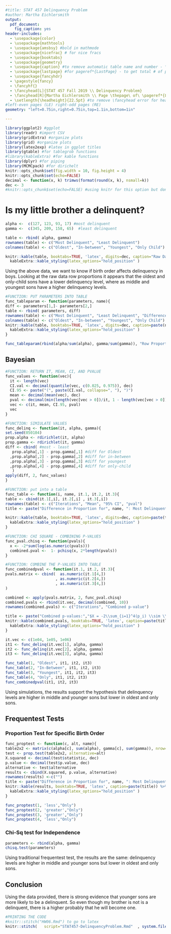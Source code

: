 ```yaml
---
#title: STAT 457 Delinquency Problem 
#author: Martha Eichlersmith
output:
  pdf_document:
    fig_caption: yes
header-includes:
  - \usepackage{color}
  - \usepackage{mathtools}
  - \usepackage{amsbsy} #bold in mathmode
  - \usepackage{nicefrac} # for nice fracs 
  - \usepackage{booktabs}
  - \usepackage{geometry}
  - \usepackage{caption} #to remove automatic table name and number - \captionsetup[table]{labelformat=empty}, put code under ---
  - \usepackage{lastpage} #for pageref*{LastPage} - to get total # of pages
  - \usepackage{fancyhdr}
  - \pagestyle{fancy}
  - \fancyhf{}
  - \fancyhead[L]{STAT 457 Fall 2019 \\ Delinquency Problem}
  - \fancyhead[R]{Martha Eichlersmith \\ Page \thepage\ of\ \pageref*{LastPage}}  
  - \setlength{\headheight}{22.5pt} #to remove \fancyhead error for head height
#left-even pages (LE) right-odd pages (RE)
geometry: "left=0.75in,right=0.75in,top=1.1in,bottom=1in" 

---
```


\captionsetup[table]{labelformat=empty}
```r
library(ggplot2) #ggplot
library(readr) #import CSV
library(gridExtra) #organize plots
library(grid) #organize plots
library(latex2exp) #latex in ggplot titles 
library(gtable) #for tablegrob functions 
#library(kableExtra) #for kable functions
library(dplyr) #for piping 
library(MCMCpack) #for dirichelt
knitr::opts_chunk$set(fig.width = 10, fig.height = 4)
knitr::opts_chunk$set(echo=FALSE)
decimal <- function(x, k) trimws(format(round(x, k), nsmall=k))
dec <- 3
#knitr::opts_chunk$set(echo=FALSE) #using knitr for this option but don't have to load 
```

# Is my little brother a delinquent? 

```r
alpha <-  c(127, 123, 93, 17) #most delinquent
gamma <-  c(345, 209, 158, 65)  #least delinquent

table <- rbind( alpha, gamma)
rownames(table) <- c("Most Delinquent", "Least Delinquent")
colnames(table) <- c("Oldest", "In-between", "Youngest", "Only Child")

knitr::kable(table, booktabs=TRUE, 'latex', digits=dec, caption="Raw Data") %>%
  kableExtra::kable_styling(latex_options="hold_position" ) 
```
Using the above data, we want to know if birth order affects delinquency in boys.  Looking at the raw data row proportions it appears that the oldest and only-child sons have a lower delinquency level, where as middle and youngest sons have a higher delinquency levels.   
```r
#FUNCTION: PUT PARAMETERS INTO TABLE
func_tableparam <- function(parameters, name){
diff <- parameters[1,]- parameters[2,]
table <- rbind( parameters, diff)
rownames(table) <- c("Most Delinquent", "Least Delinquent", "Difference (Most - Least)")
colnames(table) <- c("Oldest", "In-between", "Youngest", "Only Child")
knitr::kable(table, booktabs=TRUE, 'latex', digits=dec, caption=paste(name)) %>%
  kableExtra::kable_styling(latex_options="hold_position" ) 
}

func_tableparam(rbind(alpha/sum(alpha), gamma/sum(gamma)), "Row Proportions")
```


\newpage 
## Bayesian


```r
#FUNCTION: RETURN IT, MEAN, CI, AND PVALUE 
func_values <- function(vec){
  it <- length(vec)
  CI.val <- decimal(quantile(vec, c(0.025, 0.975)), dec)
  CI.95 <- paste("(", paste(CI.val, collapse=", "), ")")
  mean <- decimal(mean(vec), dec)
  pval <- decimal(min(length(vec[vec > 0])/it, 1 - length(vec[vec > 0])/it), dec)
  vec <- c(it, mean, CI.95, pval)
  vec
}
```
```r
#FUNCTION: SIMIULATE VALUES 
func_delinq <- function(it, alpha, gamma){
set.seed(050104)
prop.alpha <- rdirichlet(it, alpha)
prop.gamma <- rdirichlet(it, gamma)
diff <- cbind( #most - least
   prop.alpha[,1] - prop.gamma[,1] #diff for Oldest
  ,prop.alpha[,2] - prop.gamma[,2] #diff for in-between
  ,prop.alpha[,3] - prop.gamma[,3] #diff for youngest
  ,prop.alpha[,4] - prop.gamma[,4] #diff for only-child
   )
apply(diff, 2, func_values)
}
```
```r
#FUNCTION: put into a table 
func_table <- function(i, name, it.1, it.2, it.3){
table <- cbind(it.1[,i], it.2[,i] , it.3[,i])
rownames(table) <- c("Iterations", "Mean", "95% CI", "pval")
title <- paste("Difference in Proportion for", name, ": Most Delinquent - Least Delinquent")

knitr::kable(table, booktabs=TRUE, 'latex', digits=dec, caption=paste(title)) %>%
  kableExtra::kable_styling(latex_options="hold_position" ) 
}
```
```r
#FUNCTION: CHI SQUARE - COMBINING P-VALUES 
func_pval.chisq <- function(pvals){
  x <- -2*sum(log(as.numeric(pvals)))
  combined.pval <-  1- pchisq(x, 2*length(pvals))
}
```
```r
#FUNCTION: COMBINE THE P-VALUES INTO TABLE 
func_combinedpval <- function(it.1, it.2, it.3){
pvals.matrix <- cbind(  as.numeric(it.1[4,])
                      , as.numeric(it.2[4,])
                      , as.numeric(it.3[4,])
)

combined <- apply(pvals.matrix, 2, func_pval.chisq)
combined.pvals <- rbind(it.vec, decimal(combined, 10))
rownames(combined.pvals) <- c("Iterations", "Combined p-value")

title <- paste("Combined p-values:","$X = -2\\sum_{i=1}^4(p_i) \\sim \\chi^2_{df=8}$")
knitr::kable(combined.pvals, booktabs=TRUE, 'latex', caption=paste(title)) %>%
  kableExtra::kable_styling(latex_options="hold_position" ) 
}
```
```r

it.vec <- c(1e04, 1e05, 1e06)
it1 <- func_delinq(it.vec[1], alpha, gamma)
it2 <- func_delinq(it.vec[2], alpha, gamma)
it3 <- func_delinq(it.vec[3], alpha, gamma)

func_table(1, "Oldest", it1, it2, it3)
func_table(2, "In-Between", it1, it2, it3)
func_table(3, "Youngest", it1, it2, it3)
func_table(4, "Only", it1, it2, it3)
func_combinedpval(it1, it2, it3)
```
Using simulations, the results support the hypothesis that delinquency levels are higher in middle and younger sons but lower in oldest and only sons.  

\newpage 
## Frequentest Tests
### Proportion Test for Specific Birth Order 

```r
func_proptest <- function(c, alt, name){
table2x2 <- matrix(c(alpha[c], sum(alpha), gamma[c], sum(gamma)), nrow=2, byrow=TRUE)
test <- prop.test(table2x2, alternative=alt)
X.squared <- decimal(test$statistic, dec)
p.value <- decimal(test$p.value, dec)
alternative <- test$alternative
results <- cbind(X.squared, p.value, alternative)
rownames(results) <-c("")
title <- paste("Difference in Proportion for", name, ": Most Delinquent - Least Delinquent")
knitr::kable(results, booktabs=TRUE, 'latex', caption=paste(title)) %>%
  kableExtra::kable_styling(latex_options="hold_position" ) 
}
```

```r
func_proptest(1, 'less',"Only")
func_proptest(2, 'greater',"Only")
func_proptest(3, 'greater',"Only")
func_proptest(4, 'less',"Only")
```



### Chi-Sq test for Independence 
```r
parameters <- rbind(alpha, gamma)
chisq.test(parameters)
```

Using traditional frequentest test, the results are the same: delinquency levels are higher in middle and younger sons but lower in oldest and only sons.  

## Conclusion
Using the data provided, there is strong evidence that younger sons are more likely to be a delinquent.  So even though my brother is not is a delinquent, there is a higher probably that he will become one.  


```r
#PRINTING THE CODE
#knitr::stitch("HW06.Rmd") to go to latex
knitr::stitch(   script="STAT457-DelinquencyProblem.Rmd"  , system.file("misc", "knitr-template.Rhtml", package="knitr")) #code to HTML
```